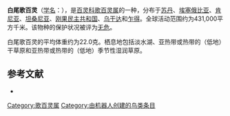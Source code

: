 {{noteTA
|G1=unit
}}
{{Speciesbox
| name = 白尾歌百灵
| image = 
| status = LC | status_system = IUCN3.1
| genus = Mirafra
| species = albicauda
| authority = [[安东·赖歇诺|Reichenow]], 1891
| range_map = 
}}

'''白尾歌百灵'''（[[学名|学名]]：{{lang|la|''Mirafra albicauda''}}），是[[百灵科|百灵科]][[歌百灵属|歌百灵属]]的一种，分布于[[苏丹|苏丹]]、[[埃塞俄比亚|埃塞俄比亚]]、[[肯尼亚|肯尼亚]]、[[坦桑尼亚|坦桑尼亚]]、[[刚果民主共和国|刚果民主共和国]]、[[乌干达|乌干达]]和[[乍得|乍得]]。全球活动范围约为431,000平方千米。该物种的保护状况被评为[[无危|无危]]。

白尾歌百灵的平均体重约为22.0克。栖息地包括淡水湖、亚热带或热带的（低地）干草原和亚热带或热带的（低地）季节性湿润草原。

== 参考文献 ==
*{{cite web|url=http://www.birdlife.org/datazone/speciesfactsheet.php?id=8096&m=0|title=Mirafra albicauda|publisher=[[国际鸟盟|BirdLife.org]]|accessdate=2011-06-27}}
{{Taxonbar|from=Q2426748}}

[[Category:歌百灵属|Category:歌百灵属]]
[[Category:由机器人创建的鸟类条目|Category:由机器人创建的鸟类条目]]